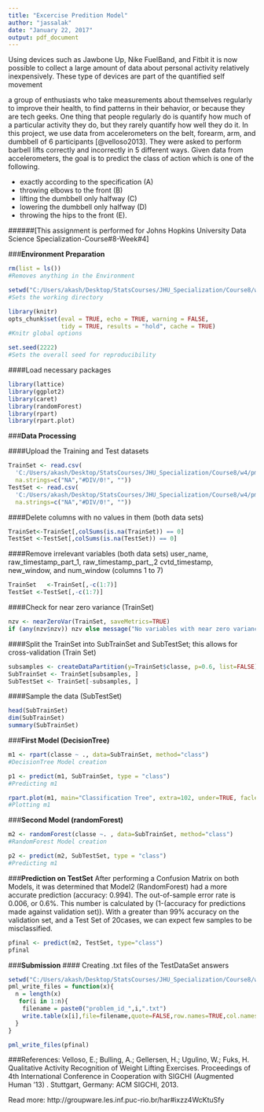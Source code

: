 ---
title: "Excercise Predition Model"
author: "jassalak"
date: "January 22, 2017"
output: pdf_document
---
Using devices such as Jawbone Up, Nike FuelBand, and Fitbit it is now possible to collect a large amount of data about personal activity relatively inexpensively. These type of devices are part of the quantified self movement

a group of enthusiasts who take measurements about themselves regularly to improve their health, to find patterns in their behavior, or because they are tech geeks. One thing that people regularly do is quantify how much of a particular activity they do, but they rarely quantify how well they do it. In this project, we use data from accelerometers on the belt, forearm, arm, and dumbbell of 6 participants [@velloso2013]. They were asked to perform barbell lifts correctly and incorrectly in 5 different ways. Given data from accelerometers, the goal is to predict the class of action which is one of the following.

+ exactly according to the specification (A)
+ throwing elbows to the front (B)
+ lifting the dumbbell only halfway (C)
+ lowering the dumbbell only halfway (D)
+ throwing the hips to the front (E).


######[This assignment is performed for Johns Hopkins University Data Science Specialization-Course#8-Week#4]

###__Environment Preparation__
```{r results ="asis", warning = FALSE}
rm(list = ls()) 
#Removes anything in the Environment

setwd("C:/Users/akash/Desktop/StatsCourses/JHU_Specialization/Course8/w4")
#Sets the working directory

library(knitr)
opts_chunk$set(eval = TRUE, echo = TRUE, warning = FALSE, 
               tidy = TRUE, results = "hold", cache = TRUE)
#Knitr global options

set.seed(2222) 
#Sets the overall seed for reproducibility
```

####Load necessary packages
```{r eval = TRUE, echo = TRUE, results = "asis"}
library(lattice)
library(ggplot2)
library(caret)
library(randomForest)
library(rpart)
library(rpart.plot)
```

###__Data Processing__

####Upload the Training and Test datasets
```{r 3}
TrainSet <- read.csv(
  'C:/Users/akash/Desktop/StatsCourses/JHU_Specialization/Course8/w4/pml-training.csv', 
  na.strings=c("NA","#DIV/0!", ""))
TestSet <- read.csv(
  'C:/Users/akash/Desktop/StatsCourses/JHU_Specialization/Course8/w4/pml-testing.csv', 
  na.strings=c("NA","#DIV/0!", ""))
```

####Delete columns with no values in them (both data sets)
```{r 4}
TrainSet<-TrainSet[,colSums(is.na(TrainSet)) == 0]
TestSet <-TestSet[,colSums(is.na(TestSet)) == 0]
```

####Remove irrelevant variables (both data sets)
user_name, raw_timestamp_part_1, raw_timestamp_part_,2 cvtd_timestamp, 
new_window, and num_window (columns 1 to 7)
```{r 5}
TrainSet   <-TrainSet[,-c(1:7)]
TestSet <-TestSet[,-c(1:7)]
```

####Check for near zero variance (TrainSet)
```{r 6}
nzv <- nearZeroVar(TrainSet, saveMetrics=TRUE)
if (any(nzv$nzv)) nzv else message("No variables with near zero variance")
```

####Split the TrainSet into SubTrainSet and SubTestSet; this allows for cross-validation (Train Set)
```{r 7}
subsamples <- createDataPartition(y=TrainSet$classe, p=0.6, list=FALSE)
SubTrainSet <- TrainSet[subsamples, ] 
SubTestSet <- TrainSet[-subsamples, ]
```

####Sample the data (SubTestSet)
```{r eval = FALSE, echo = TRUE}
head(SubTrainSet)
dim(SubTrainSet)
summary(SubTrainSet)
```

###__First Model (DecisionTree)__

```{r eval = FALSE, echo = TRUE}
m1 <- rpart(classe ~ ., data=SubTrainSet, method="class") 
#DecisionTree Model creation

p1 <- predict(m1, SubTrainSet, type = "class")
#Predicting m1

rpart.plot(m1, main="Classification Tree", extra=102, under=TRUE, faclen=0)
#Plotting m1
```

###__Second Model (randomForest)__

```{r 10}
m2 <- randomForest(classe ~. , data=SubTrainSet, method="class")
#RandomForest Model creation

p2 <- predict(m2, SubTestSet, type = "class")
#Predicting m1
```

###__Prediction on TestSet__
After performing a Confusion Matrix on both Models, it was determined that Model2 (RandomForest) had a more accurate prediction (accuracy: 0.994).  The out-of-sample error rate is 0.006, or 0.6%.  This number is calculated by (1-(accuracy for predictions made against validation set)).  With a greater than 99% accuracy on the validation set, and a Test Set of 20cases, we can expect few samples to be misclassified.   

```{r 11}
pfinal <- predict(m2, TestSet, type="class")
pfinal
```

###__Submission__
#### Creating .txt files of the TestDataSet answers
```{r 12}
setwd("C:/Users/akash/Desktop/StatsCourses/JHU_Specialization/Course8/w4/answers")
pml_write_files = function(x){
  n = length(x)
   for(i in 1:n){
    filename = paste0("problem_id_",i,".txt")
    write.table(x[i],file=filename,quote=FALSE,row.names=TRUE,col.names=TRUE)
  }
}

pml_write_files(pfinal)
```

###References:
Velloso, E.; Bulling, A.; Gellersen, H.; Ugulino, W.; Fuks, H. Qualitative Activity Recognition of Weight Lifting Exercises. Proceedings of 4th International Conference in Cooperation with SIGCHI (Augmented Human '13) . Stuttgart, Germany: ACM SIGCHI, 2013.

Read more: http://groupware.les.inf.puc-rio.br/har#ixzz4WcKtuSfy
